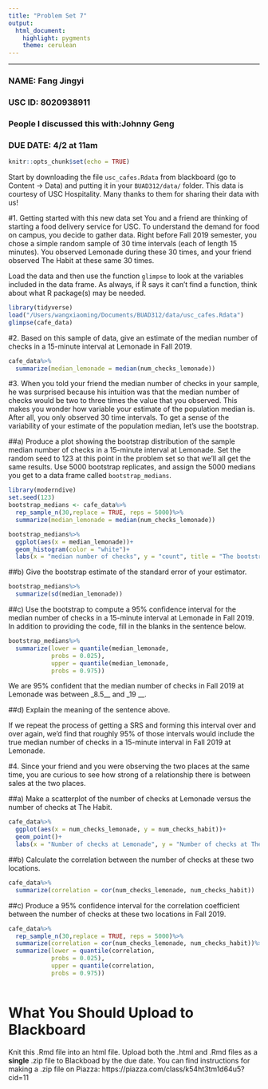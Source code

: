 ```yaml
---
title: "Problem Set 7"
output:
  html_document:
    highlight: pygments
    theme: cerulean
---
```

-----

### NAME: Fang Jingyi
### USC ID: 8020938911
### People I discussed this with:Johnny Geng
### **DUE DATE: 4/2 at 11am **  

```r
knitr::opts_chunk$set(echo = TRUE)
```

Start by downloading the file `usc_cafes.Rdata` from blackboard (go to Content -> Data) and putting it in your `BUAD312/data/` folder.  This data is courtesy of USC Hospitality. Many thanks to them for sharing their data with us!


#1. Getting started with this new data set
You and a friend are thinking of starting a food delivery
service for USC.  To understand the demand for food on campus,
you decide to gather data. Right before Fall 2019 semester, 
you chose a simple random sample of 30 time intervals (each of length 15 minutes). You observed Lemonade during these 30 times, and your friend observed The Habit at these same 30 times.

Load the data and then use the function `glimpse` to look at the variables included in the data frame.  As always, if R says it can't find a function, think about what R package(s) may be needed.
```r
library(tidyverse)
load("/Users/wangxiaoming/Documents/BUAD312/data/usc_cafes.Rdata")
glimpse(cafe_data)
```

#2. 
Based on this sample of data, give an estimate of the median number of checks in a 15-minute interval at Lemonade in Fall 2019.
```r
cafe_data%>%
  summarize(median_lemonade = median(num_checks_lemonade))
```

#3.
When you told your friend the median number of checks in your sample, he was 
surprised because his intuition was that the median number of checks would be
two to three times the value that you observed.  This makes you wonder how variable your estimate of the population median is.  After all, you only observed 30 time intervals. To get a sense of the variability of your estimate of the population median, let's use the bootstrap.

##a)
Produce a plot showing the bootstrap distribution of the sample median number of checks in a 15-minute interval at Lemonade. Set the random seed to 123 at this point in the problem set so that we'll all get the same results.  Use 5000 bootstrap replicates, and assign the 5000 medians you get to a data frame called `bootstrap_medians`.

```r
library(moderndive)
set.seed(123)
bootstrap_medians <- cafe_data%>%
  rep_sample_n(30,replace = TRUE, reps = 5000)%>%
  summarize(median_lemonade = median(num_checks_lemonade))

bootstrap_medians%>%
  ggplot(aes(x = median_lemonade))+
  geom_histogram(color = "white")+
  labs(x = "median number of checks", y = "count", title = "The bootstrap distribution of the sample median number of checks in a 15-minute interval at Lemonade in Fall 2019")

```

##b)
Give the bootstrap estimate of the standard error of your estimator.

```r
bootstrap_medians%>%
  summarize(sd(median_lemonade))

```

##c) 
Use the bootstrap to compute a 95% confidence interval for the median number of checks in a 15-minute interval at Lemonade in Fall 2019.  In addition to providing the code, fill in the blanks in the sentence below.

```r
bootstrap_medians%>%
  summarize(lower = quantile(median_lemonade,
            probs = 0.025),
            upper = quantile(median_lemonade,
            probs = 0.975))
```

We are 95% confident that the median number of checks in Fall 2019 at Lemonade was between _8.5__ and _19	__.

##d) 
Explain the meaning of the sentence above.

If we repeat the process of getting a SRS and forming this interval over and over again, we'd find that roughly 95% of those intervals would include the true median number of checks in a 15-minute interval in Fall 2019 at Lemonade.

#4.
Since your friend and you were observing the two places at the same time, you are curious to see how strong of a relationship there is between sales at the two places.

##a)
Make a scatterplot of the number of checks at Lemonade versus the number of checks at The Habit.

```r
cafe_data%>%
  ggplot(aes(x = num_checks_lemonade, y = num_checks_habit))+
  geom_point()+
  labs(x = "Number of checks at Lemonade", y = "Number of checks at The Habit", title = "The relationship between number of checks at Lemonade and number of checks at The Habit")
```

##b)
Calculate the correlation between the number of checks at these two locations.

```r
cafe_data%>%
  summarize(correlation = cor(num_checks_lemonade, num_checks_habit))
```

##c)
Produce a 95% confidence interval for the correlation coefficient between the number of checks at these two locations in Fall 2019.

```r
cafe_data%>%
  rep_sample_n(30,replace = TRUE, reps = 5000)%>%
  summarize(correlation = cor(num_checks_lemonade, num_checks_habit))%>%
  summarize(lower = quantile(correlation,
            probs = 0.025),
            upper = quantile(correlation,
            probs = 0.975))
  
```

# What You Should Upload to Blackboard
Knit this .Rmd file into an html file. Upload both the .html and .Rmd files as a **single** .zip file to Blackboad by the due date. You can find instructions for making a .zip file on Piazza: https://piazza.com/class/k54ht3tm1d64u5?cid=11

